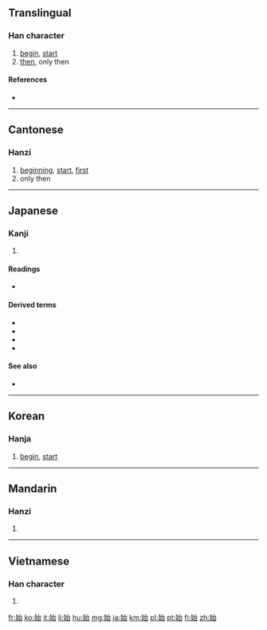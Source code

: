 ==Translingual==
{{stroke order|strokes=8}}

===Han character===
{{Han char|rn=38|rad=女|as=05|sn=8|four=4346<sub>0</sub>|canj=[[女]][[戈]][[口]] (VIR)|ids=⿰[[女]][[台]]}}

# [[begin]], [[start]]
# [[then]], only then

====References====
* {{Han ref|kx=0258.160|dkj=06166|dj=0523.220|hdz=21041.120|uh=59CB|ud=22987|bh=A96C|bd=43372}}

----

==Cantonese==

===Hanzi===
{{yue-hanzi|jyut=[[ci2]]|y=chi2}}

# [[beginning]], [[start]], [[first]]
# only then

----

==Japanese==

===Kanji===
{{ja-kanji|grade=3|rs=女05}}

# {{defnition- begin}}

====Readings====
* {{ja-readings|on=[[し]] (shi)|kun=[[はじめる]] (hajimeru), [[はじめ]] (hajime), [[はじまる]] (hajimaru)}}

====Derived terms====
* {{l|ja|始め|tr=[[はじめ]], hajime}}
* {{l|ja|始める|tr=[[はじめる]], hajimeru}}
* {{l|ja|始まる|tr=[[はじまる]], hajimaru}}
* {{l|ja|始まり|tr=[[はじまり]], hajimari}}

====See also====
* {{l|ja|初}}

----

==Korean==

===Hanja===
{{ko-hanja|hangeul=시|rv=si|mr=si}}

# [[begin]], [[start]]

----

==Mandarin==

===Hanzi===
{{cmn-hanzi|pin=[[shǐ]] ([[shi3]])|wg=shih<sup>3</sup>}}

# {{defn|lang=cmn|sort=女05}}

----

==Vietnamese==

===Han character===
{{vi-hantu|[[thủy]], [[thuỷ]], [[thỉ]], [[tân]]|rs=女05}}

# {{defn|lang=vi|sort=女05}}

[[fr:始]]
[[ko:始]]
[[it:始]]
[[li:始]]
[[hu:始]]
[[mg:始]]
[[ja:始]]
[[km:始]]
[[pl:始]]
[[pt:始]]
[[fi:始]]
[[zh:始]]